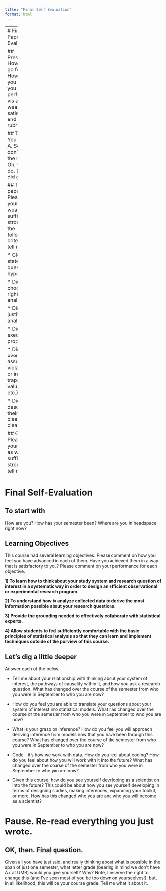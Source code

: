 ```yaml
---
title: "Final Self Evaluation"
format: html
---
```


-----
# First, Final Paper Evaluation

## Presentation
How did it go for you? How well do you think you performed, vis a vis the weak, satisfactory, and strong rubric.

## Too bad
You got an A. Sorry. I don't make the rules. Oh, wait, I do. (You all did great!)

## The paper
Please rate yourself as weak, sufficient, or strong on the following criteria, and tell me why.

* Clear statement of questions & hypotheses?

* Did you choose the right analyses?

* Did you justify the analysis?

* Did you execute it properly?

* Did you overcome assumption violations, or inferential traps (p-values, etc.)?

* Did you describe their results cleanly and clearly

## Overall
Please rate your paper as weak, sufficient, or strong, and tell me why.

----
# Final Self-Evaluation

## To start with
How are you? How has your semester been? Where are you in headspace right now?

## Learning Objectives
This course had several learning objectives. Please comment on how you feel you have advanced in each of them. Have you achieved them in a way that is satisfactory to you? Please comment on your performance for each objective.

**1)	To learn how to think about your study system and research question of interest in a systematic way in order to design an efficient observational or experimental research program.**

**2)	To understand how to analyze collected data to derive the most information possible about your research questions.**

**3)	Provide the grounding needed to effectively collaborate with statistical experts.**

**4)	Allow students to feel sufficiently comfortable with the basic principles of statistical analysis so that they can learn and implement techniques outside of the purview of this course.**

## Let's dig a little deeper
Answer each of the below.

* Tell me about your relationship with thinking about your system of interest, the pathways of causality within it, and how you ask a research question. What has changed over the course of the semester from who you were in September to who you are now?

* How do you feel you are able to translate your questions about your system of interest into statistical models. What has changed over the course of the semester from who you were in September to who you are now?

* What is your grasp on inference? How do you feel you will approach deriving inference from models now that you have been through this course? What has changed over the course of the semester from who you were in September to who you are now?

* Code - it's how we work with data. How do you feel about coding? How do you feel about how you will work with it into the future? What has changed over the course of the semester from who you were in September to who you are now?

* Given this course, how do you see yourself developing as a scientist on into the future? This could be about how you see yourself developing in terms of designing studies, making inferences, expanding your toolkit, or more. How has this changed who you are and who you will become as a scientist?

# Pause. Re-read everything you just wrote.

## OK, then. Final question.
Given all you have just said, and really thinking about what is possible in the span of just one semester, what letter grade (bearing in mind we don't have A+ at UMB) would you give yourself? Why? Note, I reserve the right to change this (and I've seen most of you be too down on yourseelves!), but, in all likelihood, this will be your course grade. Tell me what it about it.